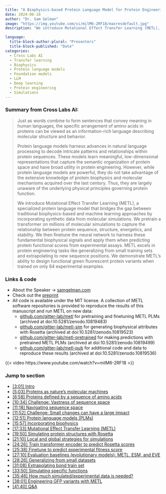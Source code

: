 ```yaml
---
title: "A Biophysics-based Protein Language Model for Protein Engineering"
date: 2024-06-18
author: "Dr. Sam Gelman"
image: "https://img.youtube.com/vi/milM6-2RF18/maxresdefault.jpg"
description: "We introduce Mutational Effect Transfer Learning (METL), a specialized protein language model that bridges the gap between traditional biophysics-based and machine learning approaches by incorporating synthetic data from molecular simulations."

language: 
  title-block-author-plural: "Presenters"
  title-block-published: "Date"
categories:
  - Cross Labs AI
  - Transfer learning
  - Biophysics
  - Protein language models
  - Foundation models
  - LLM
  - Deep learning
  - Protein engineering
  - Simulations
---
```

### Summary from Cross Labs AI:
> Just as words combine to form sentences that convey meaning in human languages, the specific arrangement of amino acids in proteins can be viewed as an information-rich language describing molecular structure and behavior. 
> 
> Protein language models harness advances in natural language processing to decode intricate patterns and relationships within protein sequences. These models learn meaningful, low-dimensional representations that capture the semantic organization of protein space and have broad utility in protein engineering. However, while protein language models are powerful, they do not take advantage of the extensive knowledge of protein biophysics and molecular mechanisms acquired over the last century. Thus, they are largely unaware of the underlying physical principles governing protein function.
> 
> We introduce Mutational Effect Transfer Learning (METL), a specialized protein language model that bridges the gap between traditional biophysics-based and machine learning approaches by incorporating synthetic data from molecular simulations. We pretrain a transformer on millions of molecular simulations to capture the relationship between protein sequence, structure, energetics, and stability. We then finetune the neural network to harness these fundamental biophysical signals and apply them when predicting protein functional scores from experimental assays. METL excels in protein engineering tasks like generalizing from small training sets and extrapolating to new sequence positions. We demonstrate METL's ability to design functional green fluorescent protein variants when trained on only 64 experimental examples.

### Links & code
- About the Speaker → [samgelman.com](https://samgelman.com)
- Check out the [preprint](https://www.biorxiv.org/content/10.1101/2024.03.15.585128v1) 
- All code is available under the MIT license. A collection of METL software repositories is provided to reproduce the results of this manuscript and run METL on new data:
  - [github.com/gitter-lab/metl](https://github.com/gitter-lab/metl) for pretraining and finetuning METL PLMs (archived at doi:10.5281/zenodo.10819483)
  - [github.com/gitter-lab/metl-sim](https://github.com/gitter-lab/metl-sim) for generating biophysical attributes with Rosetta (archived at doi:10.5281/zenodo.10819523)
  - [github.com/gitter-lab/metl-pretrained](https://github.com/gitter-lab/metl-pretrained) for making predictions with pretrained METL PLMs (archived at doi:10.5281/zenodo.10819499)
  - [github.com/gitter-lab/metl-pub](https://github.com/gitter-lab/metl-pub) for additional code and data to reproduce these results (archived at doi:10.5281/zenodo.10819536)

{{< video https://www.youtube.com/watch?v=milM6-2RF18 >}}

### Jump to section
- <a href="https://www.youtube.com/watch?v=milM6-2RF18&t=181s" target="_blank">[3:01] Intro</a>
- <a href="https://www.youtube.com/watch?v=milM6-2RF18&t=307s" target="_blank">[5:03] Proteins as nature's molecular machines</a>
- <a href="https://www.youtube.com/watch?v=milM6-2RF18&t=360s" target="_blank">[6:58] Proteins defined by a sequence of amino acids</a>
- <a href="https://www.youtube.com/watch?v=milM6-2RF18&t=634s" target="_blank">[10:34] Challenge: Vastness of sequence space</a>
- <a href="https://www.youtube.com/watch?v=milM6-2RF18&t=678s" target="_blank">[11:18] Navigating sequence space</a>
- <a href="https://www.youtube.com/watch?v=milM6-2RF18&t=712s" target="_blank">[11:52] Challenge: Small changes can have a large impact</a>
- <a href="https://www.youtube.com/watch?v=milM6-2RF18&t=771s" target="_blank">[12:51] Protein language models (PLMs)</a>
- <a href="https://www.youtube.com/watch?v=milM6-2RF18&t=957s" target="_blank">[15:57] Incorporating biophysics</a>
- <a href="https://www.youtube.com/watch?v=milM6-2RF18&t=1053s" target="_blank">[17:33] Mutational Effect Transfer Learning (METL)</a>
- <a href="https://www.youtube.com/watch?v=milM6-2RF18&t=1190s" target="_blank">[19:50] Simulating protein structures with Rosetta</a>
- <a href="https://www.youtube.com/watch?v=milM6-2RF18&t=1270s" target="_blank">[21:10] Local and global strategies for simulations</a>
- <a href="https://www.youtube.com/watch?v=milM6-2RF18&t=1466s" target="_blank">[24:26] Train transformer encoder to predict Rosetta scores</a>
- <a href="https://www.youtube.com/watch?v=milM6-2RF18&t=1538s" target="_blank">[25:38] Finetune to predict experimental fitness score</a>
- <a href="https://www.youtube.com/watch?v=milM6-2RF18&t=1630s" target="_blank">[27:10] Evaluation baselines (evolutionary models): METL, ESM, and EVE</a>
- <a href="https://www.youtube.com/watch?v=milM6-2RF18&t=1706s" target="_blank">[28:26] Generalizing from small datasets</a>
- <a href="https://www.youtube.com/watch?v=milM6-2RF18&t=1868s" target="_blank">[31:08] Extrapolating bond train set</a>
- <a href="https://www.youtube.com/watch?v=milM6-2RF18&t=2030s" target="_blank">[33:50] Simulating specific functions</a>
- <a href="https://www.youtube.com/watch?v=milM6-2RF18&t=2146s" target="_blank">[35:46] How much simulated/experimental data is needed?</a>
- <a href="https://www.youtube.com/watch?v=milM6-2RF18&t=2281s" target="_blank">[38:01] Engineering GFP variants with METL</a>
- <a href="https://www.youtube.com/watch?v=milM6-2RF18&t=2500s" target="_blank">[41:40] Q&A</a>

